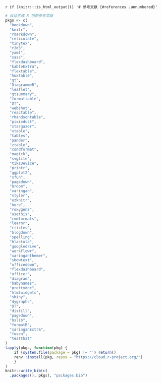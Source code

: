
\backmatter

`r if (knitr:::is_html_output()) '# 参考文献 {#references .unnumbered}'`

```r
# 自动生成 R 包的参考文献
pkgs <- c(
  "bookdown",
  "knitr",
  "rmarkdown",
  "reticulate",
  "tinytex", 
  "r2d3",
  "yaml",
  "sass",
  "flexdashboard",
  "kableExtra",
  "flextable",
  "huxtable",
  "gt",
  "DiagrammeR",
  "leaflet",
  "gtsummary",
  "formattable",
  "DT",
  "webshot",
  "reactable",
  "rhandsontable",
  "pixiedust",
  "stargazer",
  "xtable",
  "tables",
  "pander",
  "ztable",
  "condformat",
  "magick",
  "svglite",
  "tikzDevice",
  "printr",
  "ggplot2",
  "xfun",
  "pagedown",
  "broom",
  "xaringan",
  "styler",
  "ezknitr",
  "here",
  "roxygen2",
  "usethis",
  "rmdformats",
  "learnr",
  "rticles",
  "blogdown",
  "spelling",
  "blastula",
  "googledrive",
  "workflowr",
  "xaringanthemer",
  "showtext",
  "officedown",
  "flexdashboard",
  "officer",
  "diagram",
  "babynames",
  "prettydoc",
  "htmlwidgets",
  "shiny",
  "dygraphs",
  "DT",
  "distill",
  "pagedown",
  "bslib",
  "formatR",
  "xaringanExtra",
  "fusen",
  "testthat"
)
lapply(pkgs, function(pkg) {
    if (system.file(package = pkg) != '') return()
    renv::install(pkg, repos = "https://cloud.r-project.org/")
    }
)
knitr::write_bib(c(
  .packages(), pkgs), "packages.bib")
```
